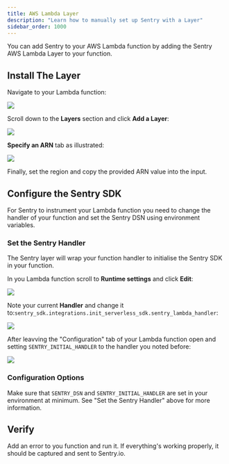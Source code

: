 ```yaml
---
title: AWS Lambda Layer
description: "Learn how to manually set up Sentry with a Layer"
sidebar_order: 1000
---
```


You can add Sentry to your AWS Lambda function by adding the Sentry AWS Lambda Layer to your function.

## Install The Layer

Navigate to your Lambda function:

![](lambda-function-detail.png)

Scroll down to the **Layers** section and click **Add a Layer**:

![](lambda-function-detail-layers.png)

**Specify an ARN** tab as illustrated:

![](lambda-function-add-layer.png)

Finally, set the region and copy the provided ARN value into the input.

<LambdaLayerDetail canonical="aws-layer:python" />

## Configure the Sentry SDK

For Sentry to instrument your Lambda function you need to change the handler of your function and set the Sentry DSN using environment variables.

### Set the Sentry Handler

The Sentry layer will wrap your function handler to initialise the Sentry SDK in your function.

In you Lambda function scroll to **Runtime settings** and click **Edit**:

![](lambda-function-runtime-settings.png)

Note your current **Handler** and change it to:`sentry_sdk.integrations.init_serverless_sdk.sentry_lambda_handler`:

![](runtime-settings-handler.png)

After leavving the "Configuration" tab of your Lambda function open and setting `SENTRY_INITIAL_HANDLER` to the handler you noted before:

![](lambda-function-configuration.png)

### Configuration Options

Make sure that `SENTRY_DSN` and `SENTRY_INITIAL_HANDLER` are set in your environment at minimum. See "Set the Sentry Handler" above for more information.

<PlatformContent includePath="aws-lambda-environment" />

## Verify

Add an error to you function and run it. If everything's working properly, it should be captured and sent to Sentry.io.
